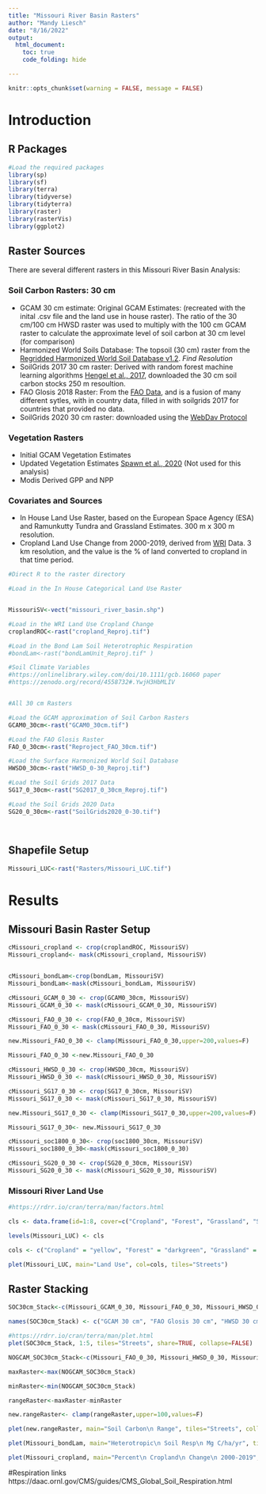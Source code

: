 ---
title: "Missouri River Basin Rasters"
author: "Mandy Liesch"
date: "8/16/2022"
output:
  html_document:
    toc: true
    code_folding: hide

---

```{r setup, include=FALSE}
knitr::opts_chunk$set(warning = FALSE, message = FALSE)
```

# Introduction

## R Packages

```{r}
#Load the required packages
library(sp)
library(sf)
library(terra)
library(tidyverse)
library(tidyterra)
library(raster)
library(rasterVis)
library(ggplot2)
```

## Raster Sources

There are several different rasters in this Missouri River Basin Analysis: 

### Soil Carbon Rasters: 30 cm

- GCAM 30 cm estimate:  Original GCAM Estimates:  (recreated with the inital .csv file and the land use in house raster). The ratio of the 30 cm/100 cm HWSD raster was used to multiply with the 100 cm GCAM raster to calculate the approximate level of soil carbon at 30 cm level (for comparison)  
- Harmonized World Soils Database: The topsoil (30 cm) raster from the [Regridded Harmonized World Soil Database v1.2](https://daac.ornl.gov/SOILS/guides/HWSD.html). *Find Resolution*    
- SoilGrids 2017 30 cm raster: Derived with random forest machine learning algorithms [Hengel et al., 2017](https://journals.plos.org/plosone/article?id=10.1371/journal.pone.0169748), downloaded the 30 cm soil carbon stocks 250 m resoultion.   
- FAO Glosis 2018 Raster: From the [FAO Data](https://www.fao.org/soils-portal/data-hub/soil-maps-and-databases/global-soil-organic-carbon-map-gsocmap/en/), and is a fusion of many different sytles, with in country data, filled in with soilgrids 2017 for countries that provided no data.  
- SoilGrids 2020 30 cm raster: downloaded using the [WebDav Protocol](https://www.isric.org/explore/soilgrids/soilgrids-access)  

### Vegetation Rasters

- Initial GCAM Vegetation Estimates
- Updated Vegetation Estimates [Spawn et al., 2020]() (Not used for this analysis)
- Modis Derived GPP and NPP


### Covariates and Sources

- In House Land Use Raster, based on the European Space Agency (ESA) and Ramunkutty Tundra and Grassland Estimates. 300 m x 300 m resolution.   
- Cropland Land Use Change from 2000-2019, derived from [WRI](https://glad.umd.edu/dataset/croplands) Data. 3 km resolution, and the value is the % of land converted to cropland in that time period.  



```{r}
#Direct R to the raster directory

#Load in the In House Categorical Land Use Raster


MissouriSV<-vect("missouri_river_basin.shp")

#Load in the WRI Land Use Cropland Change
croplandROC<-rast("cropland_Reproj.tif")

#Load in the Bond Lam Soil Heterotrophic Respiration
#bondLam<-rast("bondLamUnit_Reproj.tif" )

#Soil Climate Variables
#https://onlinelibrary.wiley.com/doi/10.1111/gcb.16060 paper
#https://zenodo.org/record/4558732#.YwjH3HbMLIV


#All 30 cm Rasters

#Load the GCAM approximation of Soil Carbon Rasters
GCAM0_30cm<-rast("GCAM0_30cm.tif")

#Load the FAO Glosis Raster
FAO_0_30cm<-rast("Reproject_FAO_30cm.tif")

#Load the Surface Harmonized World Soil Database
HWSD0_30cm<-rast("HWSD_0-30_Reproj.tif")

#Load the Soil Grids 2017 Data
SG17_0_30cm<-rast("SG2017_0_30cm_Reproj.tif")

#Load the Soil Grids 2020 Data
SG20_0_30cm<-rast("SoilGrids2020_0-30.tif")




```

## Shapefile Setup
```{r, results=FALSE}

Missouri_LUC<-rast("Rasters/Missouri_LUC.tif")


```

# Results

## Missouri Basin Raster Setup
```{r}



cMissouri_cropland <- crop(croplandROC, MissouriSV)
Missouri_cropland<- mask(cMissouri_cropland, MissouriSV)


cMissouri_bondLam<-crop(bondLam, MissouriSV)
Missouri_bondLam<-mask(cMissouri_bondLam, MissouriSV)

cMissouri_GCAM_0_30 <- crop(GCAM0_30cm, MissouriSV)
Missouri_GCAM_0_30 <- mask(cMissouri_GCAM_0_30, MissouriSV)

cMissouri_FAO_0_30 <- crop(FAO_0_30cm, MissouriSV)
Missouri_FAO_0_30 <- mask(cMissouri_FAO_0_30, MissouriSV)

new.Missouri_FAO_0_30 <- clamp(Missouri_FAO_0_30,upper=200,values=F)

Missouri_FAO_0_30 <-new.Missouri_FAO_0_30 

cMissouri_HWSD_0_30 <- crop(HWSD0_30cm, MissouriSV)
Missouri_HWSD_0_30 <- mask(cMissouri_HWSD_0_30, MissouriSV)

cMissouri_SG17_0_30 <- crop(SG17_0_30cm, MissouriSV)
Missouri_SG17_0_30 <- mask(cMissouri_SG17_0_30, MissouriSV)

new.Missouri_SG17_0_30 <- clamp(Missouri_SG17_0_30,upper=200,values=F)

Missouri_SG17_0_30<- new.Missouri_SG17_0_30 

cMissouri_soc1800_0_30<- crop(soc1800_30cm, MissouriSV)
Missouri_soc1800_0_30<-mask(cMissouri_soc1800_0_30)

cMissouri_SG20_0_30 <- crop(SG20_0_30cm, MissouriSV)
Missouri_SG20_0_30 <- mask(cMissouri_SG20_0_30, MissouriSV)
```

### Missouri River Land Use

```{r}
#https://rdrr.io/cran/terra/man/factors.html

cls <- data.frame(id=1:8, cover=c("Cropland", "Forest", "Grassland", "Shrubland", "Urban", "Rock/Ice/Desert",  "Tundra", "Pasture"))

levels(Missouri_LUC) <- cls

cols <- c("Cropland" = "yellow", "Forest" = "darkgreen", "Grassland" = "green", "Shrubland" = "orange", "Urban"='red', "Rock/Ice/Desert"='grey', "Tundra"='white', "Pasture"='lightgreen')

plet(Missouri_LUC, main="Land Use", col=cols, tiles="Streets")

```

## Raster Stacking
```{r}
SOC30cm_Stack<-c(Missouri_GCAM_0_30, Missouri_FAO_0_30, Missouri_HWSD_0_30, Missouri_SG17_0_30, Missouri_SG20_0_30, Missouri_soc1800_0_30)

names(SOC30cm_Stack) <- c("GCAM 30 cm", "FAO Glosis 30 cm", "HWSD 30 cm", "SoilGrids 2017 30 cm", "SoilGrids 2020 30 cm", "Intial 1800 Soil Carbon 30 cm")

#https://rdrr.io/cran/terra/man/plet.html
plet(SOC30cm_Stack, 1:5, tiles="Streets", share=TRUE, collapse=FALSE) |> lines(MissouriSV, lwd=2)

NOGCAM_SOC30cm_Stack<-c(Missouri_FAO_0_30, Missouri_HWSD_0_30, Missouri_SG17_0_30, Missouri_SG20_0_30)

maxRaster<-max(NOGCAM_SOC30cm_Stack)

minRaster<-min(NOGCAM_SOC30cm_Stack)

rangeRaster<-maxRaster-minRaster

new.rangeRaster<- clamp(rangeRaster,upper=100,values=F)

plet(new.rangeRaster, main="Soil Carbon\n Range", tiles="Streets", collapse=FALSE) |> lines(MissouriSV, lwd=2)

plet(Missouri_bondLam, main="Heterotropic\n Soil Resp\n Mg C/ha/yr", tiles="Streets")

plet(Missouri_cropland, main="Percent\n Cropland\n Change\n 2000-2019", col="viridis", tiles="Streets")

```


#Respiration links https://daac.ornl.gov/CMS/guides/CMS_Global_Soil_Respiration.html

